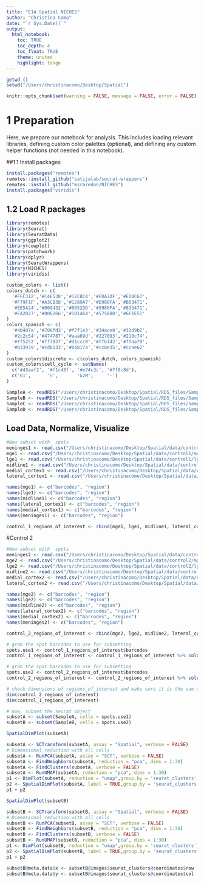 ```yaml
---
title: "E14 Spatial NICHES"
author: "Christina Como"
date: "`r Sys.Date()`"
output: 
  html_notebook:
    toc: TRUE
    toc_depth: 4
    toc_float: TRUE
    theme: united
    highlight: tango
---
```

```r
getwd ()
setwd("/Users/christinacomo/Desktop/Spatial")
```


```r
knitr::opts_chunk$set(warning = FALSE, message = FALSE, error = FALSE) 
```

# 1 Preparation

Here, we prepare our notebook for analysis. This includes loading relevant libraries, defining custom color palettes (optional), and defining any custom helper functions (not needed in this notebook).

##1.1 Install packages
```r
install.packages("remotes")
remotes::install_github("satijalab/seurat-wrappers")
remotes::install_github("msraredon/NICHES")
install.packages("viridis")
```


## 1.2 Load R packages

```r
library(remotes)
library(Seurat)
library(SeuratData)
library(ggplot2)
library(cowplot)
library(patchwork)
library(dplyr)
library(SeuratWrappers)
library(NICHES)
library(viridis)
```

```r
custom_colors <- list()
colors_dutch <- c(
  '#FFC312','#C4E538','#12CBC4','#FDA7DF','#ED4C67',
  '#F79F1F','#A3CB38','#1289A7','#D980FA','#B53471',
  '#EE5A24','#009432','#0652DD','#9980FA','#833471',
  '#EA2027','#006266','#1B1464','#5758BB','#6F1E51'
)
colors_spanish <- c(
  '#40407a','#706fd3','#f7f1e3','#34ace0','#33d9b2',
  '#2c2c54','#474787','#aaa69d','#227093','#218c74',
  '#ff5252','#ff793f','#d1ccc0','#ffb142','#ffda79',
  '#b33939','#cd6133','#84817a','#cc8e35','#ccae62'
)
custom_colors$discrete <- c(colors_dutch, colors_spanish)
custom_colors$cell_cycle <- setNames(
  c('#45aaf2', '#f1c40f', '#e74c3c', '#7f8c8d'),
  c('G1',      'S',       'G2M',     '-')
)
```

```r
SampleA <- readRDS("/Users/christinacomo/Desktop/Spatial/RDS_files/SampleA_spatial.rds")
SampleB <- readRDS("/Users/christinacomo/Desktop/Spatial/RDS_files/SampleB_spatial.rds")
SampleC <- readRDS("/Users/christinacomo/Desktop/Spatial/RDS_files/SampleC_spatial.rds")
SampleD <- readRDS("/Users/christinacomo/Desktop/Spatial/RDS_files/SampleD_spatial.rds")
```


## Load Data, Normalize, Visualize
```r
#Now subset with  spots
meninges1 <- read.csv("/Users/christinacomo/Desktop/Spatial/data/control1/control1_meninges.csv")
mge1 <- read.csv("/Users/christinacomo/Desktop/Spatial/data/control1/mge.csv")
lge1 <- read.csv("/Users/christinacomo/Desktop/Spatial/data/control1/lge.csv")
midline1 <- read.csv("/Users/christinacomo/Desktop/Spatial/data/control1/midline.csv")
medial_cortex1 <- read.csv("/Users/christinacomo/Desktop/Spatial/data/control1/medial_cortex.csv")
lateral_cortex1 <- read.csv("/Users/christinacomo/Desktop/Spatial/data/control1/lateral_cortex.csv")
```


```r
names(mge1) <- c("barcodes", "region")
names(lge1) <- c("barcodes", "region")
names(midline1) <- c("barcodes", "region")
names(lateral_cortex1) <- c("barcodes", "region")
names(medial_cortex1) <- c("barcodes", "region")
names(meninges1) <- c("barcodes", "region")
```


```r
control_1_regions_of_interest <- rbind(mge1, lge1, midline1, lateral_cortex1, medial_cortex1, meninges1) 
```

#Control 2
```r
#Now subset with  spots
meninges2 <- read.csv("/Users/christinacomo/Desktop/Spatial/data/control2/Dorsal Meninges.csv")
mge2 <- read.csv("/Users/christinacomo/Desktop/Spatial/data/control2/mge.csv")
lge2 <- read.csv("/Users/christinacomo/Desktop/Spatial/data/control2/lge.csv")
midline2 <- read.csv("/Users/christinacomo/Desktop/Spatial/data/control2/midline.csv")
medial_cortex2 <- read.csv("/Users/christinacomo/Desktop/Spatial/data/control2/medial_cortex.csv")
lateral_cortex2 <- read.csv("/Users/christinacomo/Desktop/Spatial/data/control2/lateral_cortex.csv")
```


```r
names(mge2) <- c("barcodes", "region")
names(lge2) <- c("barcodes", "region")
names(midline2) <- c("barcodes", "region")
names(lateral_cortex2) <- c("barcodes", "region")
names(medial_cortex2) <- c("barcodes", "region")
names(meninges2) <- c("barcodes", "region")
```


```r
control_2_regions_of_interest <- rbind(mge2, lge2, midline2, lateral_cortex2, medial_cortex2, meninges2) 
```


```r
# grab the spot barcodes to use for subsetting
spots.use1 <- control_1_regions_of_interest$barcodes
control_1_regions_of_interest <- control_1_regions_of_interest %>% column_to_rownames(var = "barcodes")

# grab the spot barcodes to use for subsetting
spots.use2 <- control_2_regions_of_interest$barcodes
control_2_regions_of_interest <- control_2_regions_of_interest %>% column_to_rownames(var = "barcodes")
```

```r
# check dimensions of regions_of_interest and make sure it is the sum of cc_cortex and cc_meninges
dim(control_2_regions_of_interest)
dim(control_1_regions_of_interest)

```

```r
# now, subset the seurat object
subsetA <- subset(SampleA, cells = spots.use1)
subsetB <- subset(SampleB, cells = spots.use2)
```

```r
SpatialDimPlot(subsetA)
```
```r
subsetA <- SCTransform(subsetA, assay = "Spatial", verbose = FALSE)
# Dimensional reduction with all cells
subsetA <- RunPCA(subsetA, assay = "SCT", verbose = FALSE)
subsetA <- FindNeighbors(subsetA, reduction = "pca", dims = 1:30)
subsetA <- FindClusters(subsetA, verbose = FALSE)
subsetA <- RunUMAP(subsetA, reduction = "pca", dims = 1:30)
p1 <- DimPlot(subsetA, reduction = "umap",group.by = 'seurat_clusters', label = TRUE)
p2 <- SpatialDimPlot(subsetA, label = TRUE,group.by = 'seurat_clusters', label.size = 3)
p1 + p2
```

```r
SpatialDimPlot(subsetB)
```
```r
subsetB <- SCTransform(subsetB, assay = "Spatial", verbose = FALSE)
# Dimensional reduction with all cells
subsetB <- RunPCA(subsetB, assay = "SCT", verbose = FALSE)
subsetB <- FindNeighbors(subsetB, reduction = "pca", dims = 1:30)
subsetB <- FindClusters(subsetB, verbose = FALSE)
subsetB <- RunUMAP(subsetB, reduction = "pca", dims = 1:30)
p1 <- DimPlot(subsetB, reduction = "umap",group.by = 'seurat_clusters', label = TRUE)
p2 <- SpatialDimPlot(subsetB, label = TRUE,group.by = 'seurat_clusters', label.size = 3)
p1 + p2
```
```r
subsetB@meta.data$x <- subsetB@images$seurat_clusters@coordinates$row
subsetB@meta.data$y <- subsetB@images$seurat_clusters@coordinates$col

```


